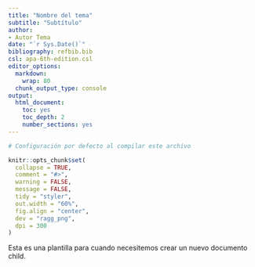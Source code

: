 ```yaml
---
title: "Nombre del tema"
subtitle: "Subtítulo"
author:
- Autor Tema
date: "`r Sys.Date()`"
bibliography: refbib.bib
csl: apa-6th-edition.csl
editor_options:
  markdown:
    wrap: 80
  chunk_output_type: console
output: 
  html_document: 
    toc: yes
    toc_depth: 2
    number_sections: yes
---
```


```r

# Configuración por defecto al compilar este archivo

knitr::opts_chunk$set(
  collapse = TRUE,
  comment = "#>",
  warning = FALSE,
  message = FALSE,
  tidy = "styler",
  out.width = "60%",
  fig.align = "center",
  dev = "ragg_png",
  dpi = 300
)
```

Esta es una plantilla para cuando necesitemos crear un nuevo documento child.
